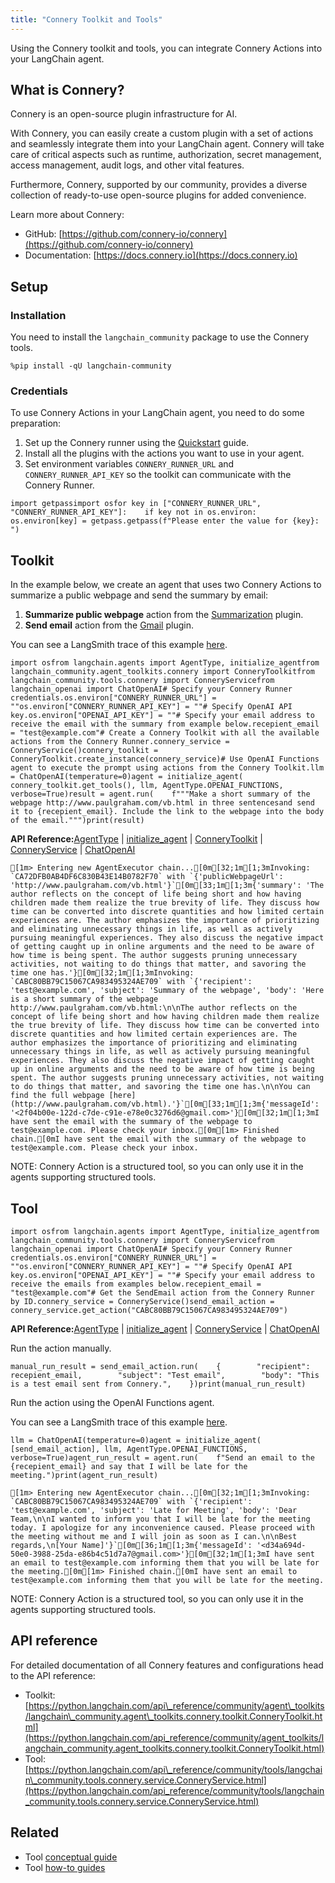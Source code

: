 ```yaml
---
title: "Connery Toolkit and Tools"
---
```


Using the Connery toolkit and tools, you can integrate Connery Actions into your LangChain agent.

## What is Connery?

Connery is an open-source plugin infrastructure for AI.

With Connery, you can easily create a custom plugin with a set of actions and seamlessly integrate them into your LangChain agent. Connery will take care of critical aspects such as runtime, authorization, secret management, access management, audit logs, and other vital features.

Furthermore, Connery, supported by our community, provides a diverse collection of ready-to-use open-source plugins for added convenience.

Learn more about Connery:

* GitHub: [https://github.com/connery-io/connery](https://github.com/connery-io/connery)
* Documentation: [https://docs.connery.io](https://docs.connery.io)

## Setup

### Installation

You need to install the `langchain_community` package to use the Connery tools.

```
%pip install -qU langchain-community
```

### Credentials

To use Connery Actions in your LangChain agent, you need to do some preparation:

1. Set up the Connery runner using the [Quickstart](https://docs.connery.io/oss/runner/quick-start/) guide.
2. Install all the plugins with the actions you want to use in your agent.
3. Set environment variables `CONNERY_RUNNER_URL` and `CONNERY_RUNNER_API_KEY` so the toolkit can communicate with the Connery Runner.

```
import getpassimport osfor key in ["CONNERY_RUNNER_URL", "CONNERY_RUNNER_API_KEY"]:    if key not in os.environ:        os.environ[key] = getpass.getpass(f"Please enter the value for {key}: ")
```

## Toolkit

In the example below, we create an agent that uses two Connery Actions to summarize a public webpage and send the summary by email:

1. **Summarize public webpage** action from the [Summarization](https://github.com/connery-io/summarization-plugin) plugin.
2. **Send email** action from the [Gmail](https://github.com/connery-io/gmail) plugin.

You can see a LangSmith trace of this example [here](https://smith.langchain.com/public/4af5385a-afe9-46f6-8a53-57fe2d63c5bc/r).

```
import osfrom langchain.agents import AgentType, initialize_agentfrom langchain_community.agent_toolkits.connery import ConneryToolkitfrom langchain_community.tools.connery import ConneryServicefrom langchain_openai import ChatOpenAI# Specify your Connery Runner credentials.os.environ["CONNERY_RUNNER_URL"] = ""os.environ["CONNERY_RUNNER_API_KEY"] = ""# Specify OpenAI API key.os.environ["OPENAI_API_KEY"] = ""# Specify your email address to receive the email with the summary from example below.recepient_email = "test@example.com"# Create a Connery Toolkit with all the available actions from the Connery Runner.connery_service = ConneryService()connery_toolkit = ConneryToolkit.create_instance(connery_service)# Use OpenAI Functions agent to execute the prompt using actions from the Connery Toolkit.llm = ChatOpenAI(temperature=0)agent = initialize_agent(    connery_toolkit.get_tools(), llm, AgentType.OPENAI_FUNCTIONS, verbose=True)result = agent.run(    f"""Make a short summary of the webpage http://www.paulgraham.com/vb.html in three sentencesand send it to {recepient_email}. Include the link to the webpage into the body of the email.""")print(result)
```

**API Reference:**[AgentType](https://python.langchain.com/api_reference/langchain/agents/langchain.agents.agent_types.AgentType.html) | [initialize\_agent](https://python.langchain.com/api_reference/langchain/agents/langchain.agents.initialize.initialize_agent.html) | [ConneryToolkit](https://python.langchain.com/api_reference/community/agent_toolkits/langchain_community.agent_toolkits.connery.toolkit.ConneryToolkit.html) | [ConneryService](https://python.langchain.com/api_reference/community/tools/langchain_community.tools.connery.service.ConneryService.html) | [ChatOpenAI](https://python.langchain.com/api_reference/openai/chat_models/langchain_openai.chat_models.base.ChatOpenAI.html)

```
[1m> Entering new AgentExecutor chain...[0m[32;1m[1;3mInvoking: `CA72DFB0AB4DF6C830B43E14B0782F70` with `{'publicWebpageUrl': 'http://www.paulgraham.com/vb.html'}`[0m[33;1m[1;3m{'summary': 'The author reflects on the concept of life being short and how having children made them realize the true brevity of life. They discuss how time can be converted into discrete quantities and how limited certain experiences are. The author emphasizes the importance of prioritizing and eliminating unnecessary things in life, as well as actively pursuing meaningful experiences. They also discuss the negative impact of getting caught up in online arguments and the need to be aware of how time is being spent. The author suggests pruning unnecessary activities, not waiting to do things that matter, and savoring the time one has.'}[0m[32;1m[1;3mInvoking: `CABC80BB79C15067CA983495324AE709` with `{'recipient': 'test@example.com', 'subject': 'Summary of the webpage', 'body': 'Here is a short summary of the webpage http://www.paulgraham.com/vb.html:\n\nThe author reflects on the concept of life being short and how having children made them realize the true brevity of life. They discuss how time can be converted into discrete quantities and how limited certain experiences are. The author emphasizes the importance of prioritizing and eliminating unnecessary things in life, as well as actively pursuing meaningful experiences. They also discuss the negative impact of getting caught up in online arguments and the need to be aware of how time is being spent. The author suggests pruning unnecessary activities, not waiting to do things that matter, and savoring the time one has.\n\nYou can find the full webpage [here](http://www.paulgraham.com/vb.html).'}`[0m[33;1m[1;3m{'messageId': '<2f04b00e-122d-c7de-c91e-e78e0c3276d6@gmail.com>'}[0m[32;1m[1;3mI have sent the email with the summary of the webpage to test@example.com. Please check your inbox.[0m[1m> Finished chain.[0mI have sent the email with the summary of the webpage to test@example.com. Please check your inbox.
```

NOTE: Connery Action is a structured tool, so you can only use it in the agents supporting structured tools.

## Tool

```
import osfrom langchain.agents import AgentType, initialize_agentfrom langchain_community.tools.connery import ConneryServicefrom langchain_openai import ChatOpenAI# Specify your Connery Runner credentials.os.environ["CONNERY_RUNNER_URL"] = ""os.environ["CONNERY_RUNNER_API_KEY"] = ""# Specify OpenAI API key.os.environ["OPENAI_API_KEY"] = ""# Specify your email address to receive the emails from examples below.recepient_email = "test@example.com"# Get the SendEmail action from the Connery Runner by ID.connery_service = ConneryService()send_email_action = connery_service.get_action("CABC80BB79C15067CA983495324AE709")
```

**API Reference:**[AgentType](https://python.langchain.com/api_reference/langchain/agents/langchain.agents.agent_types.AgentType.html) | [initialize\_agent](https://python.langchain.com/api_reference/langchain/agents/langchain.agents.initialize.initialize_agent.html) | [ConneryService](https://python.langchain.com/api_reference/community/tools/langchain_community.tools.connery.service.ConneryService.html) | [ChatOpenAI](https://python.langchain.com/api_reference/openai/chat_models/langchain_openai.chat_models.base.ChatOpenAI.html)

Run the action manually.

```
manual_run_result = send_email_action.run(    {        "recipient": recepient_email,        "subject": "Test email",        "body": "This is a test email sent from Connery.",    })print(manual_run_result)
```

Run the action using the OpenAI Functions agent.

You can see a LangSmith trace of this example [here](https://smith.langchain.com/public/a37d216f-c121-46da-a428-0e09dc19b1dc/r).

```
llm = ChatOpenAI(temperature=0)agent = initialize_agent(    [send_email_action], llm, AgentType.OPENAI_FUNCTIONS, verbose=True)agent_run_result = agent.run(    f"Send an email to the {recepient_email} and say that I will be late for the meeting.")print(agent_run_result)
```

```
[1m> Entering new AgentExecutor chain...[0m[32;1m[1;3mInvoking: `CABC80BB79C15067CA983495324AE709` with `{'recipient': 'test@example.com', 'subject': 'Late for Meeting', 'body': 'Dear Team,\n\nI wanted to inform you that I will be late for the meeting today. I apologize for any inconvenience caused. Please proceed with the meeting without me and I will join as soon as I can.\n\nBest regards,\n[Your Name]'}`[0m[36;1m[1;3m{'messageId': '<d34a694d-50e0-3988-25da-e86b4c51d7a7@gmail.com>'}[0m[32;1m[1;3mI have sent an email to test@example.com informing them that you will be late for the meeting.[0m[1m> Finished chain.[0mI have sent an email to test@example.com informing them that you will be late for the meeting.
```

NOTE: Connery Action is a structured tool, so you can only use it in the agents supporting structured tools.

## API reference

For detailed documentation of all Connery features and configurations head to the API reference:

* Toolkit: [https://python.langchain.com/api\_reference/community/agent\_toolkits/langchain\_community.agent\_toolkits.connery.toolkit.ConneryToolkit.html](https://python.langchain.com/api_reference/community/agent_toolkits/langchain_community.agent_toolkits.connery.toolkit.ConneryToolkit.html)
* Tool: [https://python.langchain.com/api\_reference/community/tools/langchain\_community.tools.connery.service.ConneryService.html](https://python.langchain.com/api_reference/community/tools/langchain_community.tools.connery.service.ConneryService.html)

## Related

* Tool [conceptual guide](/oss/concepts/tools)
* Tool [how-to guides](/oss/how_to/#tools)
